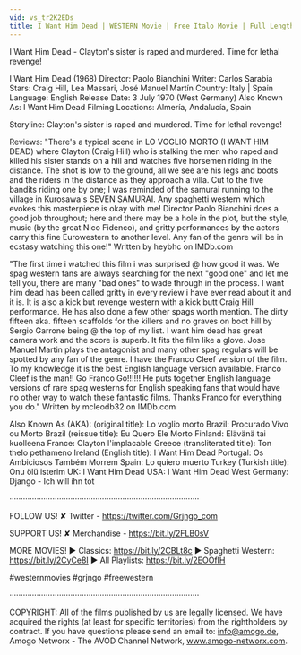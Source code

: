 ```yaml
---
vid: vs_tr2K2EDs
title: I Want Him Dead | WESTERN Movie | Free Italo Movie | Full Length | Cowboy Film
---
```


I Want Him Dead - Clayton's sister is raped and murdered. Time for lethal revenge! 

I Want Him Dead (1968)
Director: Paolo Bianchini
Writer: Carlos Sarabia
Stars: Craig Hill, Lea Massari, José Manuel Martín
Country: Italy | Spain
Language: English
Release Date: 3 July 1970 (West Germany) 
Also Known As: I Want Him Dead 
Filming Locations: Almería, Andalucía, Spain 

Storyline: 
Clayton's sister is raped and murdered. Time for lethal revenge!

Reviews: 
"There's a typical scene in LO VOGLIO MORTO (I WANT HIM DEAD) where Clayton (Craig Hill) who is stalking the men who raped and killed his sister stands on a hill and watches five horsemen riding in the distance. The shot is low to the ground, all we see are his legs and boots and the riders in the distance as they approach a villa. Cut to the five bandits riding one by one; I was reminded of the samurai running to the village in Kurosawa's SEVEN SAMURAI. Any spaghetti western which evokes this masterpiece is okay with me! Director Paolo Bianchini does a good job throughout; here and there may be a hole in the plot, but the style, music (by the great Nico Fidenco), and gritty performances by the actors carry this fine Eurowestern to another level. Any fan of the genre will be in ecstasy watching this one!" Written by heybhc on IMDb.com

"The first time i watched this film i was surprised @ how good it was. We spag western fans are always searching for the next "good one" and let me tell you, there are many "bad ones" to wade through in the process. I want him dead has been called gritty in every review i have ever read about it and it is. It is also a kick but revenge western with a kick butt Craig Hill performance. He has also done a few other spags worth mention. The dirty fifteen aka. fifteen scaffolds for the killers and no graves on boot hill by Sergio Garrone being @ the top of my list. I want him dead has great camera work and the score is superb. It fits the film like a glove. Jose Manuel Martin plays the antagonist and many other spag regulars will be spotted by any fan of the genre. I have the Franco Cleef version of the film. To my knowledge it is the best English language version available. Franco Cleef is the man!! Go Franco Go!!!!!! He puts together English language versions of rare spag westerns for English speaking fans that would have no other way to watch these fantastic films. Thanks Franco for everything you do." Written by mcleodb32 on IMDb.com

Also Known As (AKA):
(original title): Lo voglio morto
Brazil: Procurado Vivo ou Morto
Brazil (reissue title): Eu Quero Ele Morto
Finland: Elävänä tai kuolleena
France: Clayton l'implacable
Greece (transliterated title): Ton thelo pethameno
Ireland (English title): I Want Him Dead
Portugal: Os Ambiciosos Também Morrem
Spain: Lo quiero muerto
Turkey (Turkish title): Onu ölü isterim
UK: I Want Him Dead
USA: I Want Him Dead
West Germany: Django - Ich will ihn tot

····················································································

FOLLOW US!
✘ Twitter - https://twitter.com/Grjngo_com

SUPPORT US!
✘ Merchandise - https://bit.ly/2FLB0sV

MORE MOVIES! 
► Classics: https://bit.ly/2CBLt8c 
► Spaghetti Western: https://bit.ly/2CyCe8I 
► All Playlists: https://bit.ly/2EOOfIH 

#westernmovies #grjngo #freewestern

····················································································

COPYRIGHT: All of the films published by us are legally licensed. We have acquired the rights (at least for specific territories) from the rightholders by contract. If you have questions please send an email to: info@amogo.de, Amogo Networx - The AVOD Channel Network, www.amogo-networx.com.